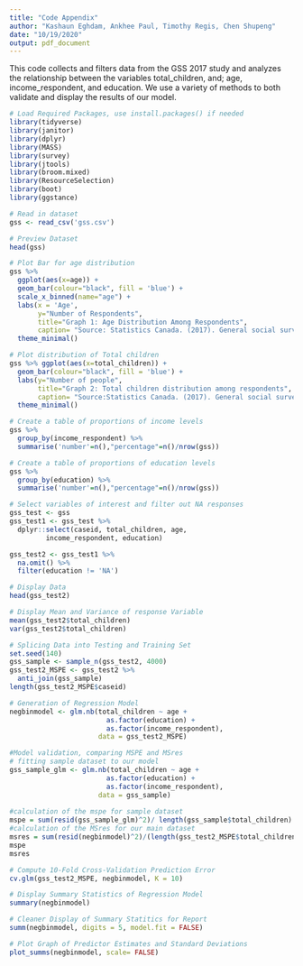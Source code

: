 ```yaml
---
title: "Code Appendix"
author: "Kashaun Eghdam, Ankhee Paul, Timothy Regis, Chen Shupeng"
date: "10/19/2020"
output: pdf_document
---
```


This code collects and filters data from the GSS 2017 study and analyzes the relationship between the variables total_children, and; age, income_respondent, and education. We use a variety of methods to both validate and display the results of our model.

```r
# Load Required Packages, use install.packages() if needed
library(tidyverse)
library(janitor)
library(dplyr)
library(MASS)
library(survey)
library(jtools)
library(broom.mixed)
library(ResourceSelection)
library(boot)
library(ggstance)
```

```r
# Read in dataset
gss <- read_csv('gss.csv')
```

```r
# Preview Dataset
head(gss)
```

```r
# Plot Bar for age distribution 
gss %>% 
  ggplot(aes(x=age)) + 
  geom_bar(colour="black", fill = 'blue') + 
  scale_x_binned(name="age") + 
  labs(x = 'Age', 
       y="Number of Respondents",
       title="Graph 1: Age Distribution Among Respondents",
       caption= "Source: Statistics Canada. (2017). General social survey(GSS)") + 
  theme_minimal()
```

```r
# Plot distribution of Total children
gss %>% ggplot(aes(x=total_children)) +
  geom_bar(colour="black", fill = 'blue') + 
  labs(y="Number of people",
       title="Graph 2: Total children distribution among respondents", 
       caption= "Source:Statistics Canada. (2017). General social survey (GSS)") + 
  theme_minimal()
```

```r
# Create a table of proportions of income levels
gss %>% 
  group_by(income_respondent) %>% 
  summarise('number'=n(),"percentage"=n()/nrow(gss))
```

```r
# Create a table of proportions of education levels
gss %>% 
  group_by(education) %>% 
  summarise('number'=n(),"percentage"=n()/nrow(gss))
```

```r
# Select variables of interest and filter out NA responses
gss_test <- gss
gss_test1 <- gss_test %>%
  dplyr::select(caseid, total_children, age,
         income_respondent, education)

gss_test2 <- gss_test1 %>% 
  na.omit() %>%
  filter(education != 'NA')
```

```r
# Display Data
head(gss_test2)
```

```r
# Display Mean and Variance of response Variable
mean(gss_test2$total_children)
var(gss_test2$total_children)
```

```r
# Splicing Data into Testing and Training Set
set.seed(140)
gss_sample <- sample_n(gss_test2, 4000)
gss_test2_MSPE <- gss_test2 %>%
  anti_join(gss_sample)
length(gss_test2_MSPE$caseid)
```

```r
# Generation of Regression Model
negbinmodel <- glm.nb(total_children ~ age + 
                        as.factor(education) + 
                        as.factor(income_respondent), 
                      data = gss_test2_MSPE)
```

```r
#Model validation, comparing MSPE and MSres
# fitting sample dataset to our model
gss_sample_glm <- glm.nb(total_children ~ age + 
                        as.factor(education) + 
                        as.factor(income_respondent),  
                      data = gss_sample)
                      
#calculation of the mspe for sample dataset
mspe = sum(resid(gss_sample_glm)^2)/ length(gss_sample$total_children)
#calculation of the MSres for our main dataset
msres = sum(resid(negbinmodel)^2)/(length(gss_test2_MSPE$total_children) - 13)
mspe
msres
```

```r
# Compute 10-Fold Cross-Validation Prediction Error
cv.glm(gss_test2_MSPE, negbinmodel, K = 10)
```

```r
# Display Summary Statistics of Regression Model
summary(negbinmodel)
```

```r
# Cleaner Display of Summary Statitics for Report 
summ(negbinmodel, digits = 5, model.fit = FALSE)
```

```r
# Plot Graph of Predictor Estimates and Standard Deviations
plot_summs(negbinmodel, scale= FALSE)
```
































